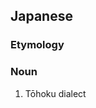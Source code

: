 ==Japanese==
{{ja-kanjitab|東|北|弁}}

===Etymology===
{{suffix|東北|弁|t1=Tōhoku|t2=dialect|lang=ja|sort=とうほくべん}}

===Noun===
{{ja-noun|とうほくべん}}

# Tōhoku dialect
